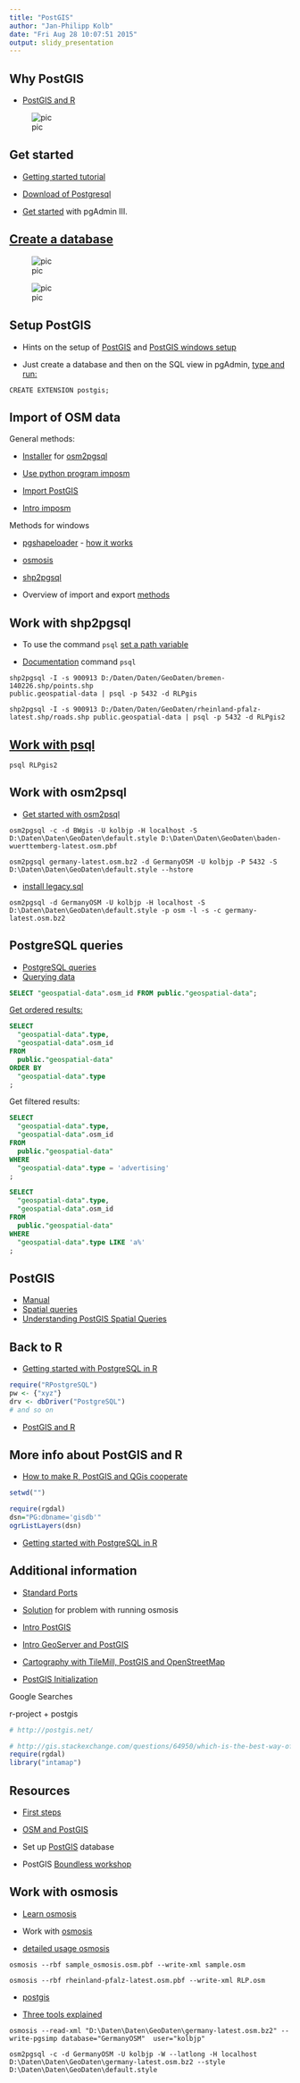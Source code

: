 ```yaml
---
title: "PostGIS"
author: "Jan-Philipp Kolb"
date: "Fri Aug 28 10:07:51 2015"
output: slidy_presentation
---
```



## Why PostGIS

- [PostGIS and R](http://gis.stackexchange.com/questions/64950/which-is-the-best-way-of-working-with-postgis-data-in-r)

![pic](https://raw.githubusercontent.com/Japhilko/DataAnalysis/master/data/figure/PostGISR.PNG)


## Get started

- [Getting started tutorial](http://www.bostongis.com/?content_name=postgis_tut01)

- [Download of Postgresql](http://de.enterprisedb.com/products-services-training/pgdownload)

- [Get started](http://km-bw.de/site/pbs-bw/get/documents/KULTUS.Dachmandant/KULTUS/Dienststellen/it.kultus-bw/pdf/SVP_BW/Postgres_Datenbankinstallation.pdf) with pgAdmin III.


## [Create a database](http://learnosm.org/en/osm-data/setting-up-postgresql/)

![pic](http://learnosm.org/images/en/osm-data/setting-up-postgresql/new-database.png)


![pic](https://github.com/Japhilko/DataAnalysis/tree/master/data/figure/LoginRolle.png)

## Setup PostGIS 

- Hints on the setup of [PostGIS ](http://wiki.openstreetmap.org/wiki/Osmosis/PostGIS_Setup)
and [PostGIS windows setup ](http://wiki.openstreetmap.org/wiki/DE:Postgis92_Win7_64bit)

-  Just create a database and then on the SQL view in pgAdmin, [type and run:](http://gis.stackexchange.com/questions/26508/how-to-create-postgis-template)

```shell
CREATE EXTENSION postgis;
```


## Import of OSM data

General methods:

- [Installer](http://gis.stackexchange.com/questions/118334/download-link-to-osm2pgsql) for [osm2pgsql](http://learnosm.org/en/osm-data/osm2pgsql/)

- [Use python program imposm](http://imposm.org/)

- [Import PostGIS](http://www.postgis.us/Presentations/PGOpen2014_Session1.html#/)

- [Intro imposm](http://imposm.org/docs/imposm/latest/tutorial.html)

Methods for windows

- [pgshapeloader](http://suite.opengeo.org/4.1/dataadmin/pgGettingStarted/pgshapeloader.html) - [how it works](http://suite.opengeo.org/4.1/dataadmin/pgGettingStarted/pgshapeloader.html)

- [osmosis](http://skipperkongen.dk/2012/08/02/import-osm-data-into-postgis-using-osmosis/)

- [shp2pgsql](http://gis.stackexchange.com/questions/50107/where-to-find-shp2pgsql-windows-binaries)

- Overview of import and export [methods](http://manual.linfiniti.com/en/postgis/import_export.html)



## Work with shp2pgsql

- To use the command `psql` [set a path variable](https://support.microsoft.com/de-de/kb/310519)

- [Documentation](http://www.postgresql.org/docs/9.4/static/app-psql.html) command `psql` 

```shell
shp2pgsql -I -s 900913 D:/Daten/Daten/GeoDaten/bremen-140226.shp/points.shp
public.geospatial-data | psql -p 5432 -d RLPgis
```

```shell
shp2pgsql -I -s 900913 D:/Daten/Daten/GeoDaten/rheinland-pfalz-latest.shp/roads.shp public.geospatial-data | psql -p 5432 -d RLPgis2
```


## [Work with psql](http://stackoverflow.com/questions/15618530/how-can-i-get-all-roads-ways-from-an-osm2pgsql-shema)

```shell
psql RLPgis2
```

## Work with osm2psql

- [Get started with osm2psql](http://learnosm.org/en/osm-data/osm2pgsql/)

```shell
osm2pgsql -c -d BWgis -U kolbjp -H localhost -S D:\Daten\Daten\GeoDaten\default.style D:\Daten\Daten\GeoDaten\baden-wuerttemberg-latest.osm.pbf
```

```shell
osm2pgsql germany-latest.osm.bz2 -d GermanyOSM -U kolbjp -P 5432 -S D:\Daten\Daten\GeoDaten\default.style --hstore
```


- [install legacy.sql](https://github.com/springmeyer/win-osm-workshop/blob/master/Tutorial.md#step-6-configure-the-osm-postgis-database)

```shell
osm2pgsql -d GermanyOSM -U kolbjp -H localhost -S D:\Daten\Daten\GeoDaten\default.style -p osm -l -s -c germany-latest.osm.bz2
```



## PostgreSQL queries

- [PostgreSQL queries](http://www.postgresql.org/docs/8.1/static/queries.html)
- [Querying data](http://www.bostongis.com/PrinterFriendly.aspx?content_name=postgis_tut01)

```sql
SELECT "geospatial-data".osm_id FROM public."geospatial-data";
```

[Get ordered results:](https://www.digitalocean.com/community/tutorials/how-to-create-data-queries-in-postgresql-by-using-the-select-command)

```sql
SELECT 
  "geospatial-data".type, 
  "geospatial-data".osm_id
FROM 
  public."geospatial-data"
ORDER BY
  "geospatial-data".type
;
```

Get filtered results:

```sql
SELECT 
  "geospatial-data".type, 
  "geospatial-data".osm_id
FROM 
  public."geospatial-data"
WHERE
  "geospatial-data".type = 'advertising'
;
```

```sql
SELECT 
  "geospatial-data".type, 
  "geospatial-data".osm_id
FROM 
  public."geospatial-data"
WHERE
  "geospatial-data".type LIKE 'a%'
;
```


## PostGIS 

- [Manual](http://postgis.net/docs/)
- [Spatial queries](http://manual.linfiniti.com/en/postgis/spatial_queries.html)
- [Understanding PostGIS Spatial Queries](http://www.gistutor.com/postgresqlpostgis/10-intermediate-postgresqlpostgis-tutorials/75-understanding-postgis-spatial-queries.html)


## Back to R

- [Getting started with PostgreSQL in R](https://datashenanigan.wordpress.com/2015/05/18/getting-started-with-postgresql-in-r/)


```r
require("RPostgreSQL")
pw <- {"xyz"}
drv <- dbDriver("PostgreSQL")
# and so on
```

- [PostGIS and R](https://fenix.tecnico.ulisboa.pt/downloadFile/3779576719789/introducao-PostGIS.pdf)

## More info about PostGIS and R

- [How to make R, PostGIS and QGis cooperate](https://hal.inria.fr/file/index/docid/737397/filename/bonin_V2.pdf)

```r
setwd("")
```


```r
require(rgdal)
dsn="PG:dbname='gisdb'"
ogrListLayers(dsn)
```

- [Getting started with PostgreSQL in R](https://datashenanigan.wordpress.com/2015/05/18/getting-started-with-postgresql-in-r/)

## Additional information

- [Standard Ports](https://de.wikipedia.org/wiki/Liste_der_standardisierten_Ports)


- [Solution](http://gis.19327.n5.nabble.com/osmosis-dev-Codehaus-discontinued-Osmosis-not-working-td5847581.html) for problem with running osmosis

- [Intro PostGIS](https://wiki.postgresql.org/images/7/7d/2011-11-11_pg.conf.de_darf_ich_vorstellen_postgis_aemde.pdf)

- [Intro GeoServer and PostGIS](http://blog.geoserver.org/2009/01/30/geoserver-and-openstreetmap/)

- [Cartography with TileMill, PostGIS and OpenStreetMap ](https://www.youtube.com/watch?v=rUfj993tPUo)

- [PostGIS Initialization](http://forum.openstreetmap.org/viewtopic.php?id=21810)

Google Searches

r-project + postgis

```r
# http://postgis.net/

# http://gis.stackexchange.com/questions/64950/which-is-the-best-way-of-working-with-postgis-data-in-r
require(rgdal)
library("intamap")
```



## Resources

- [First steps](http://doc.postgres.de/postgresql_9.0/tutorial-createdb.html)

- [OSM and PostGIS](http://cnr.ncsu.edu/geospatial/wp-content/uploads/sites/6/2014/08/Zielstra_Tonini_021215.pdf)

- Set up [PostGIS](http://wiki.openstreetmap.org/wiki/PostGIS) database

- PostGIS [Boundless workshop](http://workshops.boundlessgeo.com/postgis-intro/)



## Work with osmosis

- [Learn osmosis](http://learnosm.org/en/osm-data/osmosis/)

- Work with [osmosis](http://wiki.openstreetmap.org/wiki/User:Ajoessen/Osmosis)

- [detailed usage osmosis](http://wiki.openstreetmap.org/wiki/Osmosis/Detailed_Usage_0.43)


```shell
osmosis --rbf sample_osmosis.osm.pbf --write-xml sample.osm
```

```shell
osmosis --rbf rheinland-pfalz-latest.osm.pbf --write-xml RLP.osm
```

- [postgis](https://gist.github.com/jpetazzo/5177554)

- [Three tools explained](https://me4bruno.wordpress.com/2012/03/25/osmosis-osm2postgresql-osm2pgsql-openstreetmap-daten-datenbanken-und-spielplatze/)


```shell
osmosis --read-xml "D:\Daten\Daten\GeoDaten\germany-latest.osm.bz2" --write-pgsimp database="GermanyOSM"  user="kolbjp" 
```

```shell
osm2pgsql -c -d GermanyOSM -U kolbjp -W --latlong -H localhost D:\Daten\Daten\GeoDaten\germany-latest.osm.bz2 --style D:\Daten\Daten\GeoDaten\default.style
```
